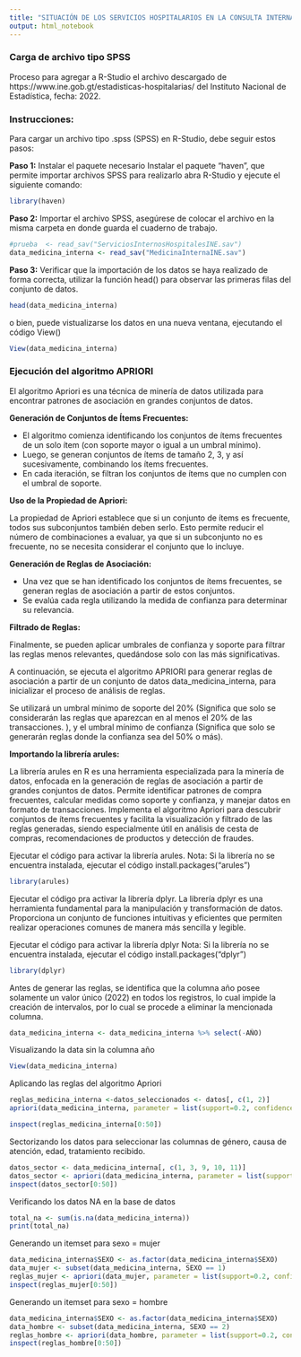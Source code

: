 ---
title: "SITUACIÓN DE LOS SERVICIOS HOSPITALARIOS EN LA CONSULTA INTERNA EN LA CIUDAD DE GUATEMALA"
output: html_notebook
---
### Carga de archivo tipo SPSS

Proceso para agregar a R-Studio el archivo descargado de https://www.ine.gob.gt/estadisticas-hospitalarias/ del Instituto Nacional de Estadística, fecha: 2022.

### Instrucciones:
Para cargar un archivo tipo .spss (SPSS) en R-Studio, debe seguir estos pasos:

**Paso 1:** Instalar el paquete necesario
Instalar el paquete "haven", que permite importar archivos SPSS para realizarlo abra R-Studio y ejecute el siguiente comando:

```{r}
library(haven)
```

**Paso 2:** Importar el archivo SPSS, asegúrese de colocar el archivo en la misma carpeta en donde guarda el cuaderno de trabajo.

```{r}
#prueba  <- read_sav("ServiciosInternosHospitalesINE.sav")
data_medicina_interna <- read_sav("MedicinaInternaINE.sav")
```

**Paso 3:** Verificar que la importación de los datos se haya realizado de forma correcta, utilizar la función head() para observar las primeras filas del conjunto de datos.

```{r}
head(data_medicina_interna)
```
o bien, puede vistualizarse los datos en una nueva ventana, ejecutando el código View()
```{r}
View(data_medicina_interna)
```

### **Ejecución del algoritmo APRIORI **
El algoritmo Apriori es una técnica de minería de datos utilizada para encontrar patrones de asociación en grandes conjuntos de datos. 

**Generación de Conjuntos de Ítems Frecuentes:**

- El algoritmo comienza identificando los conjuntos de ítems frecuentes de un solo ítem (con soporte mayor o igual a un umbral mínimo).
- Luego, se generan conjuntos de ítems de tamaño 2, 3, y así sucesivamente, combinando los ítems frecuentes.
- En cada iteración, se filtran los conjuntos de ítems que no cumplen con el umbral de soporte.

**Uso de la Propiedad de Apriori:**

La propiedad de Apriori establece que si un conjunto de ítems es frecuente, todos sus subconjuntos también deben serlo. Esto permite reducir el número de combinaciones a evaluar, ya que si un subconjunto no es frecuente, no se necesita considerar el conjunto que lo incluye.

**Generación de Reglas de Asociación: **

- Una vez que se han identificado los conjuntos de ítems frecuentes, se generan reglas de asociación a partir de estos conjuntos.
- Se evalúa cada regla utilizando la medida de confianza para determinar su relevancia.

**Filtrado de Reglas:**

Finalmente, se pueden aplicar umbrales de confianza y soporte para filtrar las reglas menos relevantes, quedándose solo con las más significativas.

A continuación, se ejecuta el algoritmo APRIORI para generar reglas de asociación a partir de un conjunto de datos data_medicina_interna, para inicializar el proceso de análisis de reglas.

Se utilizará un umbral mínimo de soporte del 20% (Significa que solo se considerarán las reglas que aparezcan en al menos el 20% de las transacciones. ), y el umbral mínimo de confianza (Significa que solo se generarán reglas donde la confianza sea del 50% o más).

**Importando la librería arules: **

La librería arules en R es una herramienta especializada para la minería de datos, enfocada en la generación de reglas de asociación a partir de grandes conjuntos de datos. Permite identificar patrones de compra frecuentes, calcular medidas como soporte y confianza, y manejar datos en formato de transacciones. Implementa el algoritmo Apriori para descubrir conjuntos de ítems frecuentes y facilita la visualización y filtrado de las reglas generadas, siendo especialmente útil en análisis de cesta de compras, recomendaciones de productos y detección de fraudes.

Ejecutar el código para activar la librería arules.
Nota: Si la librería no se encuentra instalada, ejecutar el código install.packages("arules")

```{r}
library(arules)
```

Ejecutar el código pra activar la librería dplyr. La librería dplyr es una herramienta fundamental para la manipulación y transformación de datos. Proporciona un conjunto de funciones intuitivas y eficientes que permiten realizar operaciones comunes de manera más sencilla y legible.

Ejecutar el código para activar la librería dplyr
Nota: Si la librería no se encuentra instalada, ejecutar el código install.packages("dplyr")


```{r}
library(dplyr)
```

Antes de generar las reglas, se identifica que la columna año posee solamente un valor único (2022) en todos los registros, lo cual impide la creación de intervalos, por lo cual se procede a eliminar la mencionada columna.

```{r}
data_medicina_interna <- data_medicina_interna %>% select(-AÑO)
```
Visualizando la data sin la columna año

```{r}
View(data_medicina_interna)
```
Aplicando las reglas del algoritmo Apriori

```{r}
reglas_medicina_interna <-datos_seleccionados <- datos[, c(1, 2)]  
apriori(data_medicina_interna, parameter = list(support=0.2, confidence=0.5))
```
```{r}
inspect(reglas_medicina_interna[0:50])
```
Sectorizando los datos para seleccionar las columnas de género, causa de atención, edad, tratamiento recibido.

```{r}
datos_sector <- data_medicina_interna[, c(1, 3, 9, 10, 11)]  
datos_sector <- apriori(data_medicina_interna, parameter = list(support=0.3, confidence=0.5))
inspect(datos_sector[0:50])
```

Verificando los datos NA en la base de datos

```{r}
total_na <- sum(is.na(data_medicina_interna))
print(total_na)

```

Generando un itemset para sexo = mujer

```{r}
data_medicina_interna$SEXO <- as.factor(data_medicina_interna$SEXO)
data_mujer <- subset(data_medicina_interna, SEXO == 1)
reglas_mujer <- apriori(data_mujer, parameter = list(support=0.2, confidence=0.5))
inspect(reglas_mujer[0:50])
```
Generando un itemset para sexo = hombre

```{r}
data_medicina_interna$SEXO <- as.factor(data_medicina_interna$SEXO)
data_hombre <- subset(data_medicina_interna, SEXO == 2)
reglas_hombre <- apriori(data_hombre, parameter = list(support=0.2, confidence=0.5))
inspect(reglas_hombre[0:50])
```




